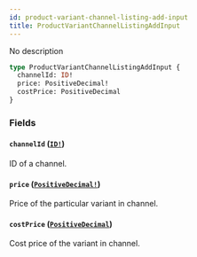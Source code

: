 ```yaml
---
id: product-variant-channel-listing-add-input
title: ProductVariantChannelListingAddInput
---
```


No description

```graphql
type ProductVariantChannelListingAddInput {
  channelId: ID!
  price: PositiveDecimal!
  costPrice: PositiveDecimal
}
```

### Fields

#### `channelId` ([`ID!`](/developer/api-reference/scalars/id))

ID of a channel.

#### `price` ([`PositiveDecimal!`](/developer/api-reference/scalars/positive-decimal))

Price of the particular variant in channel.

#### `costPrice` ([`PositiveDecimal`](/developer/api-reference/scalars/positive-decimal))

Cost price of the variant in channel.
